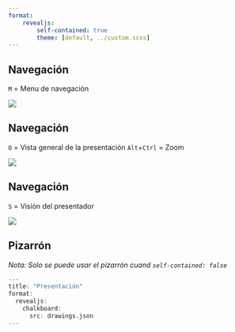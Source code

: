 ```yaml
---
format: 
    revealjs:
        self-contained: true
        theme: [default, ../custom.scss]
---
```


## Navegación 

`M` = Menu de navegación

![](../imagenes/menu.png)

## Navegación

`O` = Vista general de la presentación
`Alt`+`Ctrl` = Zoom

![](../imagenes/overview.png)

## Navegación

`S` = Visión del presentador

![](../imagenes/speaker_view.png)

## Pizarrón

*Nota: Solo se puede usar el pizarrón cuand `self-contained: false`*

```.r
---
title: "Presentación"
format:
  revealjs:
    chalkboard:
      src: drawings.json
---
```
